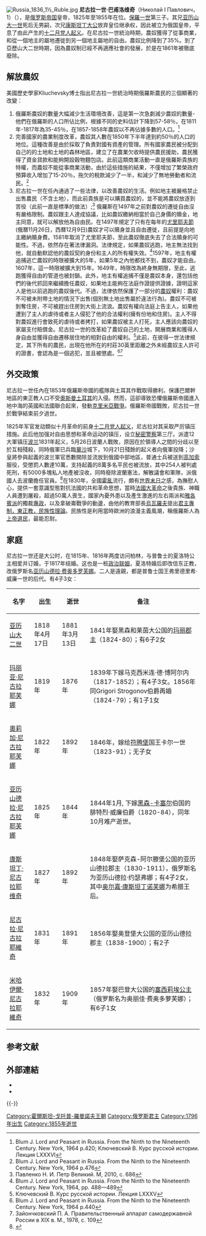 {{Infobox royalty
| type = monarch
| name = 尼古拉一世<br>{{small|Николай I}}
| title =
| image = Franz Krüger - Portrait of Emperor Nicholas I - WGA12289.jpg
| image_size = 250px
| caption = 
| reign = 1825年12月1日-1855年3月2日（{{age in years and days|1825|12|1|1855|3|2|age=no}}）
| coronation = 1826年9月3日 （30歲）
| succession = [[俄罗斯君主列表|全俄罗斯皇帝和独裁者]]、[[芬蘭大公國|芬蘭大公國]][[芬兰大公|大公]]'''、 '''[[波兰君主列表|波蘭國王]]'''
| predecessor = [[亚历山大一世_(俄罗斯)|亚历山大一世]]
| successor = [[亚历山大二世_(俄罗斯)|亚历山大二世]]
| spouse = [[普魯士的夏洛特_(1798-1860)|普魯士的夏洛特]]
| issue = [[亚历山大二世_(俄罗斯)|亚历山大二世]]<br>[[瑪麗亞·尼古拉耶芙娜_(洛伊希滕貝格公爵夫人)|洛伊希滕貝格公爵夫人瑪麗亞]]<br>[[奥尔加·尼古拉耶芙娜_(符腾堡王后)|符騰堡王后奥尔加]]<br>[[亚历山德拉·尼古拉耶夫娜女大公_(黑森-卡塞尔王妃)|黑森-卡塞爾親王妃亚历山德拉]]<br>[[康斯坦丁·尼古拉耶維奇|康斯坦丁·尼古拉耶維奇大公]]<br>[[尼古拉·尼古拉耶維奇大公_(1831-1891)|尼古拉·尼古拉耶維奇大公]]<br>[[米哈伊爾·尼古拉耶維奇|米哈伊爾·尼古拉耶维奇大公]]
| full name = 尼古拉·巴甫洛维奇·罗曼诺夫<br>Nicholas Pavlovich Romanov
| house = [[霍爾斯坦-戈托普-羅曼諾夫王朝|霍爾斯坦-戈托普-羅曼諾夫王朝]]
| father = [[保罗一世_(俄罗斯)|保罗一世]]
| mother = [[符騰堡的索菲·多蘿西亞|符騰堡的索菲·多蘿西亞]]
| birth_date = {{Birth date|1796|7|6|df=y}}
| birth_place = {{flag|Russian Empire}}[[加特契納宮|加特契納宮]]
| death_date = {{Death date and age|df=yes|1855|3|2|1796|7|6}}
| death_place = 俄罗斯帝国[[圣彼得堡|圣彼得堡]][[冬宫|冬宫]]
| burial_date =
| burial_place = [[彼得保罗主教座堂|彼得保罗主教座堂]]
| religion = [[俄罗斯正教会|俄罗斯正教]]
|}}
[[File:Russia_1836_1½_Ruble.jpg|thumb]]
'''尼古拉一世·巴甫洛维奇'''（Николай I Павлович，1）（{{bd|1796年|7月6日|1855年|3月2日|}}），是[[俄罗斯帝国|俄罗斯帝国]]皇帝，1825年至1855年在位。[[保罗一世_(俄罗斯)|保羅一世]]第三子。其兄[[亚历山大一世_(俄罗斯)|亚历山大一世]]死后无男嗣，次兄[[康斯坦丁·巴甫洛維奇|康斯坦丁大公]]放弃皇位继承权，因此被立为俄国皇帝，平息了由此产生的[[十二月党人起义|十二月党人起义]]。在尼古拉一世統治時期，農奴獲得了從事商業，和從一個地主的屬地遷徙到另一個地主屬地的自由。農奴比例降到了35%。到了亞歷山大二世時期，因為農奴制已經不再適應社會的發展，於是在1861年被徹底廢除。

==解放農奴==
美國歷史學家Kliuchevsky博士指出尼古拉一世統治時期俄羅斯農民的三個顯著的改變：
#俄羅斯農奴的數量大幅減少生活環境改善，這是第一次急劇減少農奴的數量-他們在俄羅斯的人口所佔比例，根據不同的史料估計下降到57-58％，在1811年-1817年為35-45％，在1857-1858年農奴以不再佔據多數的人口。<ref>Blum J. Lord and Peasant in Russia. From the Ninth to the Nineteenth Century. New York, 1964 p.420; Ключевский В. Курс русской истории. Лекция LXXXVI</ref>
#完善國家的農業制度改革，農奴其人數在1850年下半年達到約50％的人口的地位。這種改善是由於採取了負責對國有資產的管理。所有國家農民被分配到自己的的土地和土地的森林地區，建立了在農業欠收時提供農民援助，農民獲得了資金貸款和能夠開設穀物麵包店。此前這類商業活動一直是俄羅斯貴族的特權，而農奴不能從事商業活動，由於這些措施的結果，不僅增加了繁榮政府預算收入增加了15-20％，拖欠的稅款減少了一半，和減少了無地勞動者和流民。<ref>Blum J. Lord and Peasant in Russia. From the Ninth to the Nineteenth Century. New York, 1964 p.476</ref>
#尼古拉一世在任內通過了一些法律，以改善農奴的生活。例如地主被嚴格禁止出售農民（不含土地），而此前貴族是可以購買農奴的，並不能將農奴放逐到苦役（此前一直是標準的做法）;<ref>Павленко Н. И. Петр Великий. М, 2010, с. 686</ref> 俄羅斯在1497年之前對農奴的遷徙自由沒有嚴格限制。農奴跟主人達成協議，比如農奴繳納相當於自己身價的贖金，地主同意，就可以解放他為自由民。在1497年規定了只有在每年的[[尤里耶夫節|尤里耶夫節]](俄曆11月26日，西曆12月9日)農奴才可以贖身並且自由遷徙，且前提是向地主繳納贖身費。1581年取消了尤里耶夫節，至此農奴徹底失去了合法贖身的可能性。不過，依然存在著法律漏洞。法律規定，如果農奴逃跑，地主無法找到他，就自動默認他的農奴契約身份和主人的所有權失效。<ref>Blum J. Lord and Peasant in Russia. From the Ninth to the Nineteenth Century. New York, 1964, pp. 488—489</ref>1597年，地主有權追捕逃亡農奴的時限被擴大的5年，如果5年之內他都找不到，農奴才能自由。1607年，這一時限被擴大到15年。1649年，時限改為終身無期限，至此，逃跑獲得自由的管道也被封鎖。此外，地主有權追捕不僅是農奴本身，還包括他們的後代抓回來繼續擔任農奴，如果地主能夠在法庭作證提供證據，證明這家人是他以前逃跑的農奴後代。不過，法律依然保護了一部分的[[農奴|農奴]]權利：農奴不可被未附帶土地的情況下出售(個別無土地出售屬於違法行為)。農奴不可被剝奪住房，不可被趕出住房到大街上流浪。農奴有權向法庭上告主人，如果他遭到了主人的虐待或者主人侵犯了他的合法權利(擁有份地和住房)。主人不得對農奴進行會致死的虐待或者拷打，如果農奴被主人打死，主人應該向農奴的家屬支付賠償金。尼古拉一世的改革給了農奴自己的土地，開展商業和獲得人身自由並獲得自由遷移居住地的相對自由的權利。<ref name="autogenerated1">Ключевский В. Курс русской истории. Лекция LXXXV</ref>此前，在彼得一世法律規定，其下所有的農民，出現在他所在的村莊30英里距離之外未經農奴主人許可的證書，會認為是一個逃犯，並且被懲處。<ref>Blum J. Lord and Peasant in Russia. From the Ninth to the Nineteenth Century. New York, 1964 p.440</ref><ref>Зайончковский П. А. Правительственный аппарат самодержавной России в XIX в. М., 1978, с. 109</ref>

==外交政策==
尼古拉一世任內在1853年俄羅斯帝國的艦隊與土耳其作戰取得勝利，保護巴爾幹地區的東正教人口不受[[奥斯曼帝国|奧斯曼土耳其]]的入侵。然而，這卻導致恐懼俄羅斯帝國進入地中海的英國和法國聯合起來，發動[[克里米亞戰爭|克里米亞戰爭]]。俄羅斯帝國戰敗，尼古拉一世於戰爭結束前夕過世。

1825年军官发动類似十月革命的前身[[十二月党人起义|十二月党人起义]]，尼古拉对其采取严厉镇压措施。此后他加强对自由思想和革命运动的镇压，设立[[秘密警察|秘密警察]]第三厅。派遣12大軍镇压[[波兰|波兰]]1831年起义，5月26日波蘭人戰敗，原因在於領導人之間的分歧以至於互相殘殺，同時俄軍已兵臨[[華沙|華沙]]城下，10月21日殘餘的起义者向俄軍投降；沙皇將參與起義的波兰軍官悉數開除並流放到俄國中部地區，普通士兵被送到[[高加索|高加索]]服役，受懲罰人數達10萬，支持起義的8萬多名平民也被流放，其中254人被判處死刑，有5000多塊私人地產被沒收，同時廢除波蘭憲法，解散議會和軍隊，派俄國人去波蘭擔任官員。<ref> {{Cite book|author=Richard J. Evans著、胡利平譯|title=1815-1914競逐權力|location=北京|publisher=中信出版社|date=2018年12月|pages=64~65|accessdate=2020年7月26日|language=zh|isbn=978-7-5086-9650-8}} </ref>在1830年，全國[[霍亂|霍亂]]流行，頗有[[世界末日|世界末日]]之感，為撫慰人心，提供一套意識型態對抗法國的共和革命思想，當時[[法國大革命|法國大革命]]之後貴族、神職人員遭到屠殺，超過50萬人喪生，國家內憂外患以及產生激進的左右兩派和[[雅各賓俱樂部|雅各賓派]]的獨裁[[恐怖时期_(法国大革命)|專政]]，以及拿破崙戰爭的動盪，由他的教育部長[[謝爾蓋·烏瓦羅夫|烏瓦羅夫]]提出[[官方民族理論|君主專制，東正教，民族性理論]]。民族性是利用當時歐洲的浪漫主義風潮，稱俄羅斯人為[[选民_(神学)|上帝選民]]，最能忍耐。

== 家庭 ==
尼古拉一世还是大公时，在1815年、1816年两度访问柏林，与普鲁士的夏洛特公主相爱并订婚，于1817年结婚。这也是一桩[[策略婚姻|政治联姻]]，夏洛特婚后即改信东正教，改俄罗斯名[[普魯士的夏洛特_(1798-1860)|亚历山德拉·费奥多罗芙娜]]。二人是遠親，都是普鲁士国王弗里德里希·威廉一世的后代。有4子3女：

{| class="wikitable"
|-
!名字!!出生!!逝世!!备注
|-
|[[亚历山大二世_(俄罗斯)|亚历山大二世]]||1818年4月17日||1881年3月13日||1841年娶黑森和莱茵大公国的[[瑪麗亞·亞歷山德羅芙娜_(黑森-萊茵的郡主)|玛丽郡主]]（1824-80）；有6子2女
|-
|[[瑪麗亞·尼古拉耶芙娜_(洛伊希滕貝格公爵夫人)|玛丽亚·尼古拉耶芙娜]]||1819年||1876年||1839年下嫁马克西米连·德·博阿尔内（1817-1852）；有4子3女。1856年同Grigori Strogonov伯爵再婚（1824-79）；有1子1女 
|-
|[[奧爾加·尼古拉耶芙娜_(符騰堡王后)|奧莉加·尼古拉耶芙娜]]||1822年||1892年||1846年，嫁给[[符騰堡王國|符腾堡]]国王卡尔一世（1823-91）；无子女
|-
|[[亞歷山德拉·尼古拉耶夫娜女大公_(黑森-卡塞爾王妃)|亚历山德拉·尼古拉耶芙娜]]||1825年||1844年||1844年1月, 下嫁[[黑森统治者列表|黑森-卡塞尔]]伯国的腓特烈·威廉伯爵（1820-84），同年10月难产逝世。 
|-
|[[康斯坦丁·尼古拉耶维奇|康斯坦丁·尼古拉耶维奇]]||1827年||1892年||1848年娶萨克森-阿尔滕堡公国的亚历山德拉郡主（1830-1911），俄罗斯名为亚历山德拉·约瑟弗娜；有4子2女，其中[[奥尔嘉·康斯坦丁诺芙娜|奥尔嘉·康斯坦丁诺芙娜]]为希腊王后。
|-
|[[尼古拉·尼古拉耶維奇大公_(1831-1891)|尼古拉·尼古拉耶維奇]]||1831年||1891年||1856年娶奥登堡大公国的亚历山德拉郡主（1838-1900）；有2子
|-
|[[米哈伊爾·尼古拉耶維奇|米哈伊爾·尼古拉耶維奇]]||1832年||1909年||1857年娶巴登大公国的[[巴登的塞西莉埃|塞西莉埃公主]]（俄罗斯名为奥丽佳·费奥多萝芙娜）；有6子1女
|}

==参考文献==
{{reflist}}
==外部連結==
{{Commons}}
*{{Cite EB1911|last=Phillips|first=Walter Alison|authorlink=Walter Alison Phillips|wstitle=Nicholas I.|short=x}}
*{{YouTube|SS5oCZvCdhM|Romanovs. Romanovs. The seventh film. Nicholas I; Alexander II}}

{{-}}
{{start box}}
{{s-hou|[[霍爾斯坦-戈托普-羅曼諾夫王朝|霍爾斯坦-戈托普-羅曼諾夫王朝]]|1796年|7月6日|1855年|3月2日|name=尼古拉一世·巴甫洛维奇}}
{{s-reg|}}
{{s-before|長兄[[亚历山大一世_(俄罗斯)|亞歷山大一世]]}}
{{s-title|[[俄罗斯君主列表|俄羅斯帝國皇帝]]|1825年—1855年}}
{{s-after|長子[[亚历山大二世_(俄罗斯)|亞歷山大二世]]}}
{{end box}}

{{俄罗斯君主}}
{{Authority control}}
{{DEFAULTSORT:Nicholas 01}}

[[Category:霍爾斯坦-戈托普-羅曼諾夫王朝|Category:霍爾斯坦-戈托普-羅曼諾夫王朝]]
[[Category:俄罗斯君主|Category:俄罗斯君主]]
[[Category:1796年出生|Category:1796年出生]]
[[Category:1855年逝世|Category:1855年逝世]]